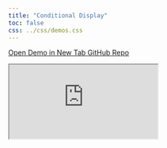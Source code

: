 ```yaml
---
title: "Conditional Display"
toc: false
css: ../css/demos.css
---
```


<div class="button-container">
  <a href="https://surveydown.shinyapps.io/showif/" class="demo-button" target="_blank">
    <i class="fas fa-external-link-alt"></i> Open Demo in New Tab
  </a>
  <a href="https://github.com/surveydown-dev/demos" class="demo-button" target="_blank">
    <i class="fab fa-github"></i> GitHub Repo
  </a>
</div>

<div class="demo-iframe-container">
<iframe src="https://surveydown.shinyapps.io/showif/" class="demo-iframe"></iframe>
</div>